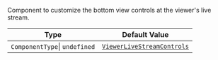 Component to customize the bottom view controls at the viewer's live stream.

| Type                          | Default Value                                                                                                                                                                            |
| ----------------------------- | ---------------------------------------------------------------------------------------------------------------------------------------------------------------------------------------- |
| `ComponentType`\| `undefined` | [`ViewerLiveStreamControls`](https://github.com/GetStream/stream-video-js/blob/main/packages/react-native-sdk/src/components/Livestream/LivestreamControls/ViewerLivestreamControls.tsx) |
